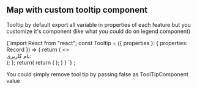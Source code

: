 ## Map with custom tooltip component

Tooltip by default export all variable in properties of each feature but you customize it's component (like what you could do on legend component)


<CustomTooltip />


<SyntaxHighlighter>
  {`import React from "react";
const Tooltip = ({ properties }: { properties: Record<string, any> }) => {
  return (
    <>
      <div>
        <Typography
          variant="caption"
          style={{ color: properties.color, fontFamily: "inherit" }}
        >
          نام کاربری:
        </Typography>
        <NumberFormat
          format="(###) ###-####"
          mask="_"
          readOnly
          value={properties.id}
          style={{
            color: properties.color,
            borderWidth: 0,
            fontFamily: "inherit",
          }}
        />
      </div>
    </>
  );
};
 return(
  return (
    <HesabaTimeDimension
      mapProps={{
        center: [35.76498031616211, 51.33673858642578],
        zoom: 13,
        zoomControl: false,
      }}
      data={data}
       layerProps={{ ToolTipComponent: Tooltip }}
    />
  );
 )
}
`}
</SyntaxHighlighter>
;

You could simply remove tool tip by passing false as ToolTipComponent value
